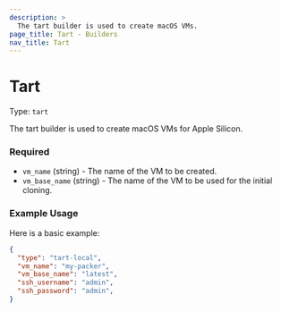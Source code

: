 ```yaml
---
description: >
  The tart builder is used to create macOS VMs.
page_title: Tart - Builders
nav_title: Tart
---
```


# Tart

Type: `tart`

The tart builder is used to create macOS VMs for Apple Silicon.


<!-- Builder Configuration Fields -->

### Required

- `vm_name` (string) - The name of the VM to be created.
- `vm_base_name` (string) - The name of the VM to be used for the initial cloning.

### Example Usage

Here is a basic example:

```json
{
  "type": "tart-local",
  "vm_name": "my-packer",
  "vm_base_name": "latest",
  "ssh_username": "admin",
  "ssh_password": "admin",
}
```


